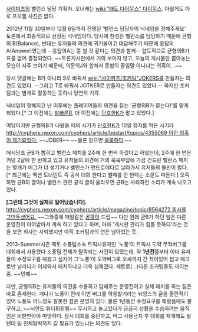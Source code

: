 [[사이퍼즈]]의 밸런스 담당 기획자. 오너캐는 [[wiki:"태도 다이무스" 다이무스]]. 아쉽게도 따로 프로필 사진은 없다.

2012년 11월 30일부터 12월 6일까지 진행된 '밸런스 담당자의 닉네임을 정해주세요' 토론에서 최종적으로 선정된 닉네임이다. 당시에 찬성은 밸런스를 담당하기 때문에 균형의 B(Balance), 반대는 유저들의 의견에 귀기울이고 대답해주기 때문에 응답의A(Answer)였는데 --응답의A는 똥 쌀 것 같다는 의견과 함께-- 압도적으로 균형의B가 표를 얻어 결정되었다. ~~토론게시판에서 거의 보이지 않고, 오늘의 게시물만 뽑아놓는 모습이 자주 보이기 때문에, 의문의J와 합쳐서 종범의 줄임말 아니냐는 의혹이...~~ 

당시 댓글에는 B가 아니라 S로 바꿔서 [[wiki:"사이퍼즈/조커팀"JOKER]]S를 만들자는 의견도 있었다. --그리고 T로 바꿔서 JOTKER로 만들자는 의견도 있었다.-- 하지만 조커팀과는 별개로 활동하는 듯하니 당연히 기각.

닉네임이 정해지고 난 이후에는 플레이어들의 의견을 듣는 '균형의B가 묻는다!'를 맡게 되었다.[* 그 이전에는 [[발빠른R]], 더 이전에는 [[단호한K]]가 맡고 있었다.]

여담이지만 균형의B가 나왔을 때의 시기가 [[단호한K]]가 10일 정지를 먹은 시기라 [[http://cyphers.nexon.com/cyphers/article/bestart/topics/4355069 이런 의혹이 제기되었다.]] ~~JOBER~~ ~~물론 믿으면 [[골룸]]하다.~~

애시당초 균B가 뽑히고 밸런스 패치를 2주에 한 번씩 하겠다고 하였는데, 2주에 한 번은 커녕 2달에 한 번하고 있고 유저들의 의견에 거의 묵묵부답에 가끔 건드린 밸런스 패치는 몇개가 버그가 더 생기거나 밸런스가 안드로메다로 날라가서 유저들의 불만이 많다. [* 최근에는 액션 토너먼트 즉 공식 대회 한다고 밸패를 안 한다는 소문도 떠돈다.] 오죽하면 균B의 글이나 밸런스 관련 공식 글이 올라오면 균B는 사퇴하란 소리가 계속 나오고 있다.

'''[그런데 그것이 실제로 일어났습니다].''' [[http://cyphers.nexon.com/cyphers/article/magazine/topic/8564272 회사를 그만두셨어요.]] ~~그와중에 깨알같은 [[곰팡이]] 드립~~ 다만 원래 균B가 하던 일은 다른 운영진이 이어받아서 계속 하고 있다고 하며, 아마 '게시판 관리가 힘들 듯하다'라는 것을 보면 회사는 사퇴했지만 아직 조커팀과의 연은 남아있는 듯.

2013-Summer시즌 액토 소풍팀소속 트릭시유저인 '노풍'이 트릭시 도약 무적버그를 대회에서 사용했다 소풍팀 전체가 탈락되는 사건이 있었는데, 약 '''1년전'''쯤부터 이미 유저들이 수정요구를 해왔고 심지어 그'노풍'이 도약버그로 오싸까지 간 적이있어 씹고 매크로만 날리다가 이제와서 패치하냐고 더욱 심해졌다. 세트로(...)다른 조커팀들도 까이는중. ~~민폐~~

다만, 균형의B는 유저들의 의견을 수용하고 답해주는 운영진이고 실제 패치를 하는 팀은 따로 존재한다. 게다가 노풍이 전에 이번 버그를 약용할거라는 뉘앙스의 글을 올린적이 있어 노풍도 어느정도 잘못한 점은 분명히 있다. 물론 1년동안 수정요구를 해왔음에도 불구하고, ~~뇌안도 튀티튀튀튕~~ 무시하고 놀고있다가 급급히 상황을 수습하려는 움직임은 비판받아야 마땅하다. 잠시 대회를 중단하고, 버그 사용금지 후 대회를 재개해도 될텐데 팀 전체탈락까지 갈 필요가 있느냐는 의견도 있다.
